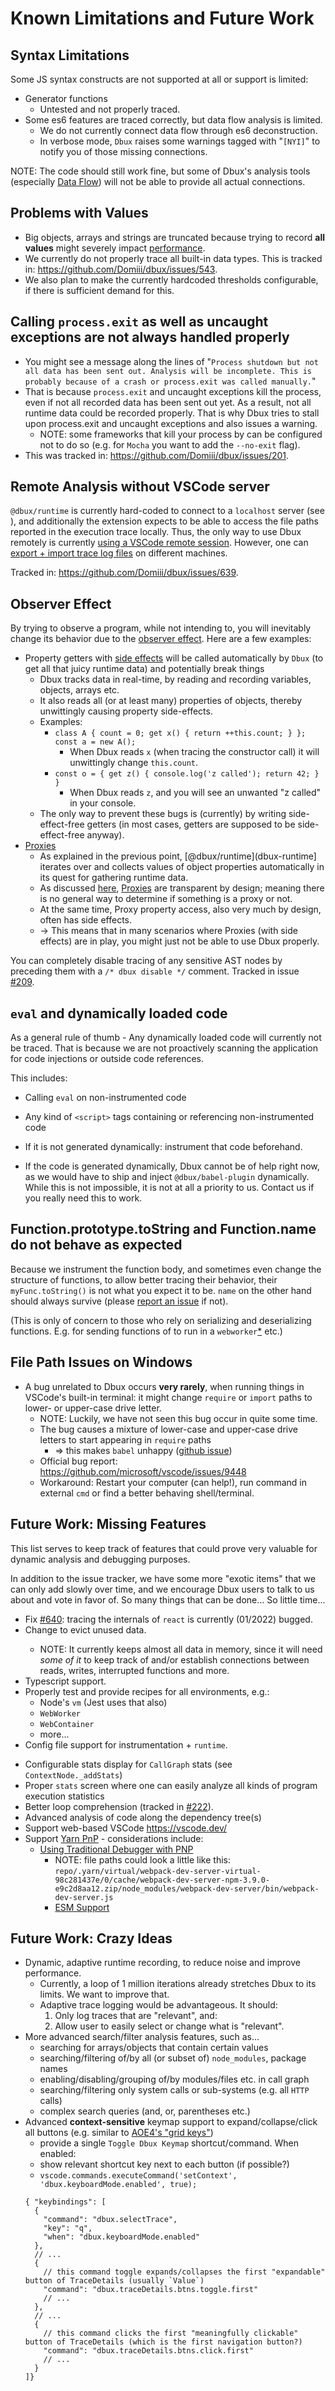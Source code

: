 # Known Limitations and Future Work


<TOC toc={toc} />

## Syntax Limitations

Some JS syntax constructs are not supported at all or support is limited:

* Generator functions
  * Untested and not properly traced.
* Some es6 features are traced correctly, but data flow analysis is limited.
  * We do not currently connect data flow through es6 deconstruction.
  * In verbose mode, `Dbux` raises some warnings tagged with "`[NYI]`" to notify you of those missing connections.

NOTE: The code should still work fine, but some of Dbux's analysis tools (especially [Data Flow](../dbux-features/50-data-flow.mdx)) will not be able to provide all actual connections.


## Problems with Values

* Big objects, arrays and strings are truncated because trying to record **all values** might severely impact [performance](../guides/02-performance.mdx).
* We currently do not properly trace all built-in data types. This is tracked in: https://github.com/Domiii/dbux/issues/543.
* We also plan to make the currently hardcoded thresholds configurable, if there is sufficient demand for this.


## Calling `process.exit` as well as uncaught exceptions are not always handled properly

* You might see a message along the lines of "`Process shutdown but not all data has been sent out. Analysis will be incomplete. This is probably because of a crash or process.exit was called manually.`"
* That is because `process.exit` and uncaught exceptions kill the process, even if not all recorded data has been sent out yet. As a result, not all runtime data could be recorded properly. That is why Dbux tries to stall upon process.exit and uncaught exceptions and also issues a warning.
  * NOTE: some frameworks that kill your process by can be configured not to do so (e.g. for `Mocha` you want to add the `--no-exit` flag).
* This was tracked in: https://github.com/Domiii/dbux/issues/201.


## Remote Analysis without VSCode server

`@dbux/runtime` is currently hard-coded to connect to a `localhost` server (see <CodeLink path="dbux-runtime/src/client/Client.js" />), and additionally the extension expects to be able to access the file paths reported in the execution trace locally. Thus, the only way to use Dbux remotely is currently [using a VSCode remote session](../08-faq.mdx#how-can-i-debug-code-remotely). However, one can [export + import trace log files](./05-data-analysis.mdx#art-vandelay) on different machines.

Tracked in: https://github.com/Domiii/dbux/issues/639.


## Observer Effect

By trying to observe a program, while not intending to, you will inevitably change its behavior due to the [observer effect](https://en.wikipedia.org/wiki/Observer_effect_(physics)). Here are a few examples:

* Property getters with [side effects](https://softwareengineering.stackexchange.com/questions/40297/what-is-a-side-effect) will be called automatically by `Dbux` (to get all that juicy runtime data) and potentially break things
   * Dbux tracks data in real-time, by reading and recording variables, objects, arrays etc.
   * It also reads all (or at least many) properties of objects, thereby unwittingly causing property side-effects.
   * Examples:
      * `class A { count = 0; get x() { return ++this.count; } }; const a = new A();`
         * When Dbux reads `x` (when tracing the constructor call) it will unwittingly change `this.count`.
      * `const o = { get z() { console.log('z called'); return 42; } }`
         * When Dbux reads `z`, and you will see an unwanted "z called" in your console.
   * The only way to prevent these bugs is (currently) by writing side-effect-free getters (in most cases, getters are supposed to be side-effect-free anyway).
* [Proxies](https://developer.mozilla.org/en-US/docs/Web/JavaScript/Reference/Global_Objects/Proxy)
   * As explained in the previous point, [@dbux/runtime](dbux-runtime] iterates over and collects values of object properties automatically in its quest for gathering runtime data.
   * As discussed [here](https://stackoverflow.com/questions/36372611/how-to-test-if-an-object-is-a-proxy), [Proxies](https://developer.mozilla.org/en-US/docs/Web/JavaScript/Reference/Global_Objects/Proxy) are transparent by design; meaning there is no general way to determine if something is a proxy or not.
   * At the same time, Proxy property access, also very much by design, often has side effects.
   * -> This means that in many scenarios where Proxies (with side effects) are in play, you might just not be able to use Dbux properly.

You can completely disable tracing of any sensitive AST nodes by preceding them with a `/* dbux disable */` comment. Tracked in issue [#209](https://github.com/Domiii/dbux/issues/209).

## `eval` and dynamically loaded code

As a general rule of thumb - Any dynamically loaded code will currently not be traced. That is because we are not proactively scanning the application for code injections or outside code references.

This includes:

* Calling `eval` on non-instrumented code
* Any kind of `<script>` tags containing or referencing non-instrumented code

* If it is not generated dynamically: instrument that code beforehand.
* If the code is generated dynamically, Dbux cannot be of help right now, as we would have to ship and inject `@dbux/babel-plugin` dynamically. While this is not impossible, it is not at all a priority to us. Contact us if you really need this to work.


## Function.prototype.toString and Function.name do not behave as expected

Because we instrument the function body, and sometimes even change the structure of functions, to allow better tracing their behavior, their `myFunc.toString()` is not what you expect it to be. `name` on the other hand should always survive (please [report an issue](https://github.com/Domiii/dbux/issues/new/choose) if not).

(This is only of concern to those who rely on serializing and deserializing functions. E.g. for sending functions of to run in a `webworker`[*](https://stackoverflow.com/questions/11354992/why-cant-web-worker-call-a-function-directly) etc.)


## File Path Issues on Windows

* A bug unrelated to Dbux occurs **very rarely**, when running things in VSCode's built-in terminal: it might change `require` or `import` paths to lower- or upper-case drive letter.
   * NOTE: Luckily, we have not seen this bug occur in quite some time.
   * The bug causes a mixture of lower-case and upper-case drive letters to start appearing in `require` paths
      * => this makes `babel` unhappy ([github issue](https://github.com/webpack/webpack/issues/2815))
   * Official bug report: https://github.com/microsoft/vscode/issues/9448
   * Workaround: Restart your computer (can help!), run command in external `cmd` or find a better behaving shell/terminal.

<!-- ## SyntaxError: Unexpected reserved word 'XX'

Example: When running `var public = 3;` in `node` or the browser, you don't get an error. However, when running the same code with [@dbux/cli](../tools-and-configuration/dbux-cli) (which is also invoked when pressing the `Dbux VSCode Extension`'s "Run with Dbux" button) with `--esnext` enabled, it might throw a SyntaxError.

-> That is because it is interpreted as `"use strict"; var public = 3;`.

More explanations:

1. `public` (and others) are reserved keywords and using reserved keywords result in an error in **strict mode** ([relevant discussion here](https://stackoverflow.com/questions/6458935/just-how-reserved-are-the-words-private-and-public-in-javascript)).
2. [@dbux/cli](../tools-and-configuration/dbux-cli) uses [@babel/register](https://babeljs.io/docs/en/babel-register) with a bunch of default settings.
3. By default, `plugin-transform-modules-commonjs` treats `*.js` files as [ESModules](https://nodejs.org/api/esm.html) (or `esm`s), and ESModules have `strict mode` enabled by default.
   * This is also discussed here: https://github.com/babel/babel/issues/7910
   * And here: https://stackoverflow.com/questions/33821312/how-to-remove-global-use-strict-added-by-babel
-->

## Future Work: Missing Features

This list serves to keep track of features that could prove very valuable for dynamic analysis and debugging purposes. 

In addition to the issue tracker, we have some more "exotic items" that we can only add slowly over time, and we encourage Dbux users to talk to us about and vote in favor of. 
So many things that can be done... So little time...



* Fix [#640](https://github.com/Domiii/dbux/issues/640): tracing the internals of `react` is currently (01/2022) bugged.
* Change <ToolLink name="dbux-runtime" /> to evict unused data.
  * NOTE: It currently keeps almost all data in memory, since it will need *some of it* to keep track of and/or establish connections between reads, writes, interrupted functions and more.
* Typescript support.
* Properly test and provide recipes for all environments, e.g.:
  * Node's `vm` (Jest uses that also)
  * `WebWorker`
  * `WebContainer`
  * more...
* Config file support for instrumentation + `runtime`.
<!-- * Allow [include/ignore settings]() to be local to Dbux.
  * Currently, we use the global Babel `inclure`/`ignore` settings to tell it which files to record.
  * This makes it hard for us to use a customized/generalized config for all of Dbux.
  * NOTE: babel `include`/`ignore` settings must always be corrected, even if Dbux should do its own thing. -->
* Configurable stats display for `CallGraph` stats (see `ContextNode._addStats`)
* Proper `stats` screen where one can easily analyze all kinds of program execution statistics
* Better loop comprehension (tracked in [#222](https://github.com/Domiii/dbux/issues/222)).
* Advanced analysis of code along the dependency tree(s)
* Support web-based VSCode https://vscode.dev/
* Support [Yarn PnP](https://yarnpkg.com/features/pnp) - considerations include:
  * [Using Traditional Debugger with PNP](https://github.com/yarnpkg/berry/issues/558)
    * NOTE: file paths could look a little like this: `repo/.yarn/virtual/webpack-dev-server-virtual-98c281437e/0/cache/webpack-dev-server-npm-3.9.0-e9c2d8aa12.zip/node_modules/webpack-dev-server/bin/webpack-dev-server.js`
    * [ESM Support](https://github.com/yarnpkg/berry/issues/638)


## Future Work: Crazy Ideas

* Dynamic, adaptive runtime recording, to reduce noise and improve performance.
  * Currently, a loop of 1 million iterations already stretches Dbux to its limits. We want to improve that.
  * Adaptive trace logging would be advantageous. It should:
    1. Only log traces that are "relevant", and:
    2. Allow user to easily select or change what is "relevant".
* More advanced search/filter analysis features, such as...
  * searching for arrays/objects that contain certain values
  * searching/filtering of/by all (or subset of) `node_modules`, package names
  * enabling/disabling/grouping of/by modules/files etc. in call graph
  * searching/filtering only system calls or sub-systems (e.g. all `HTTP` calls)
  * complex search queries (and, or, parentheses etc.)
* Advanced **context-sensitive** keymap support to expand/collapse/click all buttons (e.g. similar to [AOE4's "grid keys"](https://www.google.com/search?q=aoe4+grid+keys))
  * provide a single `Toggle Dbux Keymap` shortcut/command. When enabled:
  * show relevant shortcut key next to each button (if possible?)
  * `vscode.commands.executeCommand('setContext', 'dbux.keyboardMode.enabled', true);`
  ```jsonc
  { "keybindings": [
    {
      "command": "dbux.selectTrace",
      "key": "q",
      "when": "dbux.keyboardMode.enabled"
    },
    // ...
    { 
      // this command toggle expands/collapses the first "expandable" button of TraceDetails (usually `Value`)
      "command": "dbux.traceDetails.btns.toggle.first"
      // ...
    },
    // ...
    { 
      // this command clicks the first "meaningfully clickable" button of TraceDetails (which is the first navigation button?)
      "command": "dbux.traceDetails.btns.click.first"
      // ...
    }
  ]}
  ```

